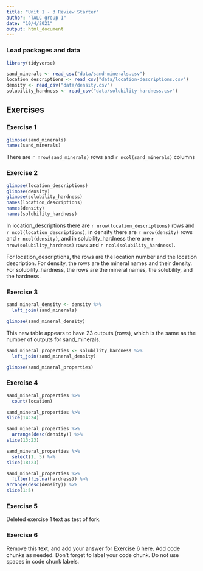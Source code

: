 ```yaml
---
title: "Unit 1 - 3 Review Starter"
author: "TALC group 1"   
date: "10/4/2021"
output: html_document 
---
```


### Load packages and data

```r
library(tidyverse) 
```

```r
sand_minerals <- read_csv("data/sand-minerals.csv")
location_descriptions <- read_csv("data/location-descriptions.csv")
density <- read_csv("data/density.csv")
solubility_hardness <- read_csv("data/solubility-hardness.csv")
```

## Exercises

### Exercise 1

```r

glimpse(sand_minerals)
names(sand_minerals)

```

There are `r nrow(sand_minerals)` rows and `r ncol(sand_minerals)` columns

### Exercise 2

```r

glimpse(location_descriptions) 
glimpse(density) 
glimpse(solubility_hardness) 
names(location_descriptions) 
names(density) 
names(solubility_hardness) 

```

In location_descriptions there are `r nrow(location_descriptions)` rows and `r ncol(location_descriptions)`, in density there are `r nrow(density)` rows and `r ncol(density)`, and in solubility_hardness there are `r nrow(solubility_hardness)` rows and `r ncol(solubility_hardness)`.

For location_descriptions, the rows are the location number and the location description. For density, the rows are the mineral names and their density. For solubility_hardness, the rows are the mineral names, the solubility, and the hardness.

### Exercise 3

```r
sand_mineral_density <- density %>%
  left_join(sand_minerals)

glimpse(sand_mineral_density)

```

This new table appears to have 23 outputs (rows), which is the same as the number of outputs for sand_minerals.

```r

sand_mineral_properties <- solubility_hardness %>%
  left_join(sand_mineral_density)

glimpse(sand_mineral_properties)
```


### Exercise 4

```r
sand_mineral_properties %>%
  count(location)

```

```r
sand_mineral_properties %>%
slice(14:24) 
```

```r
sand_mineral_properties %>%
  arrange(desc(density)) %>%
slice(13:23)

```

```r
sand_mineral_properties %>%
  select(1, 5) %>%
slice(18:23)
```

```r
sand_mineral_properties %>%
  filter(!is.na(hardness)) %>%
arrange(desc(density)) %>%
slice(1:5)

```
### Exercise 5

Deleted exercise 1 text as test of fork.

### Exercise 6

Remove this text, and add your answer for Exercise 6 here.
Add code chunks as needed.
Don't forget to label your code chunk.
Do not use spaces in code chunk labels.

